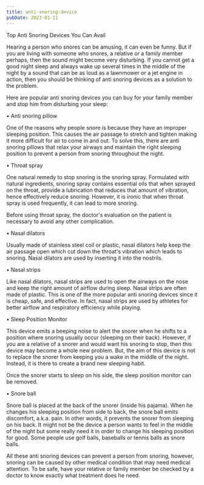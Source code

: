 ```yaml
---
title: anti-snoring-device
pubDate: 2023-01-11
---
```


Top Anti Snoring Devices You Can Avail 

Hearing a person who snores can be amusing, it can even be funny. But if you are living with someone who snores, a relative or a family member perhaps, then the sound might become very disturbing. If you cannot get a good night sleep and always wake up several times in the middle of the night by a sound that can be as loud as a lawnmower or a jet engine in action, then you should be thinking of anti snoring devices as a solution to the problem. 

Here are popular anti snoring devices you can buy for your family member and stop him from disturbing your sleep:

•	Anti snoring pillow

One of the reasons why people snore is because they have an improper sleeping position. This causes the air passage to stretch and tighten making it more difficult for air to come in and out. To solve this, there are anti snoring pillows that relax your airways and maintain the right sleeping position to prevent a person from snoring throughout the night. 

•	Throat spray

One natural remedy to stop snoring is the snoring spray. Formulated with natural ingredients, snoring spray contains essential oils that when sprayed on the throat, provide a lubrication that reduces that amount of vibration, hence effectively reduce snoring. However, it is ironic that when throat spray is used frequently, it can lead to more snoring. 

Before using throat spray, the doctor's evaluation on the patient is necessary to avoid any other complication.

•	Nasal dilators

Usually made of stainless steel coil or plastic, nasal dilators help keep the air passage open which cut down the throat's vibration which leads to snoring. Nasal dilators are used by inserting it into the nostrils. 

•	Nasal strips

Like nasal dilators, nasal strips are used to open the airways on the nose and keep the right amount of airflow during sleep. Nasal strips are often made of plastic. This is one of the more popular anti snoring devices since it is cheap, safe, and effective. In fact, nasal strips are used by athletes for better airflow and respiratory efficiency while playing. 

•	Sleep Position Monitor

This device emits a beeping noise to alert the snorer when he shifts to a position where snoring usually occur (sleeping on their back). However, if you are a relative of a snorer and would want his snoring to stop, then this device may become a whole new problem. But, the aim of this device is not to replace the snorer from keeping you a wake in the middle of the night. Instead, it is there to create a brand new sleeping habit. 

Once the snorer starts to sleep on his side, the sleep position monitor can be removed. 

•	Snore ball

Snore ball is placed at the back of the snorer (inside his pajama). When he changes his sleeping position from side to back, the snore ball emits discomfort, a.k.a. pain. In other words, it prevents the snorer from sleeping on his back. It might not be the device a person wants to feel in the middle of the night but some really need it in order to change his sleeping position for good. Some people use golf balls, baseballs or tennis balls as snore balls. 

All these anti snoring devices can prevent a person from snoring, however, snoring can be caused by other medical condition that may need medical attention. To be safe, have your relative or family member be checked by a doctor to know exactly what treatment does he need.